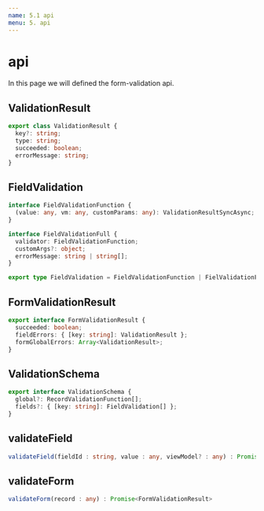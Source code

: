 ```yaml
---
name: 5.1 api
menu: 5. api
---
```


# api

In this page we will defined the form-validation api.

## ValidationResult

```typescript
export class ValidationResult {
  key?: string;
  type: string;
  succeeded: boolean;
  errorMessage: string;
}
```

## FieldValidation

```typescript
interface FieldValidationFunction {
  (value: any, vm: any, customParams: any): ValidationResultSyncAsync;
}

interface FieldValidationFull {
  validator: FieldValidationFunction;
  customArgs?: object;
  errorMessage: string | string[];
}

export type FieldValidation = FieldValidationFunction | FielValidationFull;
```

## FormValidationResult

```typescript
export interface FormValidationResult {
  succeeded: boolean;
  fieldErrors: { [key: string]: ValidationResult };
  formGlobalErrors: Array<ValidationResult>;
}
```

## ValidationSchema

```typescript
export interface ValidationSchema {
  global?: RecordValidationFunction[];
  fields?: { [key: string]: FieldValidation[] };
}
```

## validateField

```typescript
validateField(fieldId : string, value : any, viewModel? : any) : Promise<ValidationResult>
```

## validateForm

```typescript
validateForm(record : any) : Promise<FormValidationResult>
```
